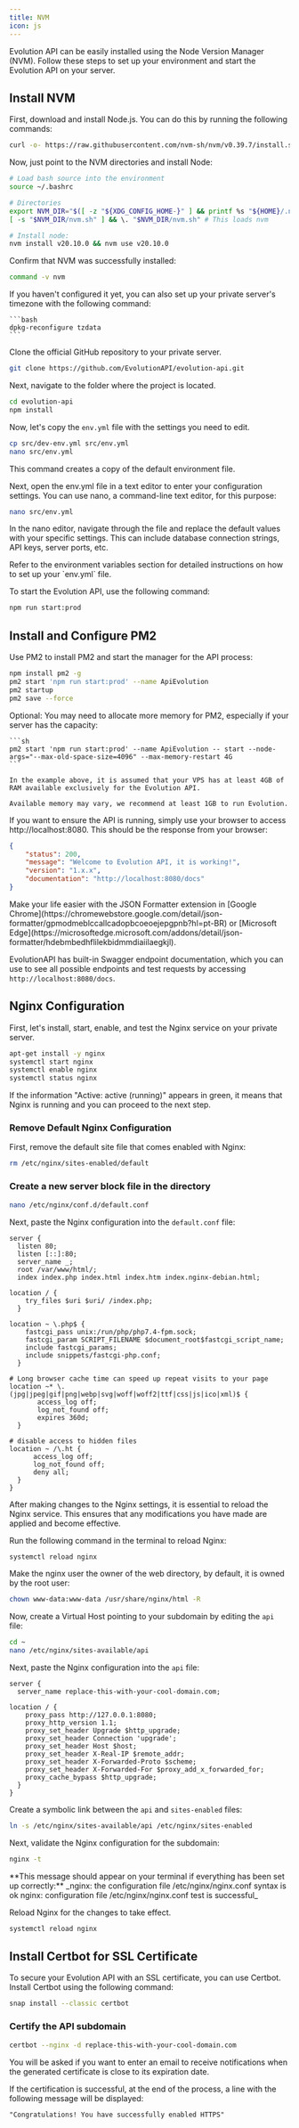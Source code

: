 ```yaml
---
title: NVM
icon: js
---
```


Evolution API can be easily installed using the Node Version Manager (NVM). Follow these steps to set up your environment and start the Evolution API on your server.

## Install NVM

First, download and install Node.js. You can do this by running the following commands:

```bash
curl -o- https://raw.githubusercontent.com/nvm-sh/nvm/v0.39.7/install.sh | bash
```

Now, just point to the NVM directories and install Node:

```bash
# Load bash source into the environment
source ~/.bashrc

# Directories
export NVM_DIR="$([ -z "${XDG_CONFIG_HOME-}" ] && printf %s "${HOME}/.nvm" || printf %s "${XDG_CONFIG_HOME}/nvm")"
[ -s "$NVM_DIR/nvm.sh" ] && \. "$NVM_DIR/nvm.sh" # This loads nvm

# Install node:
nvm install v20.10.0 && nvm use v20.10.0
```

Confirm that NVM was successfully installed:

```bash
command -v nvm
```

<Info>
    If you haven't configured it yet, you can also set up your private server's timezone with the following command:

    ```bash
    dpkg-reconfigure tzdata
    ```
</Info>

Clone the official GitHub repository to your private server.

```bash Terminal
git clone https://github.com/EvolutionAPI/evolution-api.git
```

Next, navigate to the folder where the project is located.

```bash Terminal
cd evolution-api
npm install
```

Now, let's copy the `env.yml` file with the settings you need to edit.

```bash Terminal
cp src/dev-env.yml src/env.yml
nano src/env.yml
```

This command creates a copy of the default environment file.

Next, open the env.yml file in a text editor to enter your configuration settings. You can use nano, a command-line text editor, for this purpose:

```bash Terminal
nano src/env.yml
```

In the nano editor, navigate through the file and replace the default values with your specific settings. This can include database connection strings, API keys, server ports, etc.

<Info>
    Refer to the environment variables section for detailed instructions on how to set up your `env.yml` file.
</Info>

To start the Evolution API, use the following command:

```bash Terminal
npm run start:prod
```

## Install and Configure PM2

Use PM2 to install PM2 and start the manager for the API process:

```bash Terminal
npm install pm2 -g
pm2 start 'npm run start:prod' --name ApiEvolution
pm2 startup
pm2 save --force
```

<Info>
    Optional:
    You may need to allocate more memory for PM2, especially if your server has the capacity:

    ```sh
    pm2 start 'npm run start:prod' --name ApiEvolution -- start --node-args="--max-old-space-size=4096" --max-memory-restart 4G
    ```

    In the example above, it is assumed that your VPS has at least 4GB of RAM available exclusively for the Evolution API.

    Available memory may vary, we recommend at least 1GB to run Evolution.
</Info>

If you want to ensure the API is running, simply use your browser to access http://localhost:8080. This should be the response from your browser:

```json http://localhost:8080/
{
    "status": 200,
    "message": "Welcome to Evolution API, it is working!",
    "version": "1.x.x",
    "documentation": "http://localhost:8080/docs"
}
```

<Tip>
    Make your life easier with the JSON Formatter extension in [Google Chrome](https://chromewebstore.google.com/detail/json-formatter/gpmodmeblccallcadopbcoeoejepgpnb?hl=pt-BR) or [Microsoft Edge](https://microsoftedge.microsoft.com/addons/detail/json-formatter/hdebmbedhflilekbidmmdiaiilaegkjl).
</Tip>

EvolutionAPI has built-in Swagger endpoint documentation, which you can use to see all possible endpoints and test requests by accessing `http://localhost:8080/docs`.

## Nginx Configuration

First, let's install, start, enable, and test the Nginx service on your private server.

```bash Terminal
apt-get install -y nginx
systemctl start nginx
systemctl enable nginx
systemctl status nginx
```

If the information "Active: active (running)" appears in green, it means that Nginx is running and you can proceed to the next step.

### Remove Default Nginx Configuration

First, remove the default site file that comes enabled with Nginx:

```bash Terminal
rm /etc/nginx/sites-enabled/default
```

### Create a new server block file in the directory

```bash Terminal
nano /etc/nginx/conf.d/default.conf
```

Next, paste the Nginx configuration into the `default.conf` file:

```nginx /etc/nginx/conf.d/default.conf
server {
  listen 80;
  listen [::]:80;
  server_name _;
  root /var/www/html/;
  index index.php index.html index.htm index.nginx-debian.html;

location / {
    try_files $uri $uri/ /index.php;
  }

location ~ \.php$ {
    fastcgi_pass unix:/run/php/php7.4-fpm.sock;
    fastcgi_param SCRIPT_FILENAME $document_root$fastcgi_script_name;
    include fastcgi_params;
    include snippets/fastcgi-php.conf;
  }

# Long browser cache time can speed up repeat visits to your page
location ~* \.(jpg|jpeg|gif|png|webp|svg|woff|woff2|ttf|css|js|ico|xml)$ {
       access_log off;
       log_not_found off;
       expires 360d;
  }

# disable access to hidden files
location ~ /\.ht {
      access_log off;
      log_not_found off;
      deny all;
  }
}
```

After making changes to the Nginx settings, it is essential to reload the Nginx service. This ensures that any modifications you have made are applied and become effective.

Run the following command in the terminal to reload Nginx:

```bash Terminal
systemctl reload nginx
```

Make the nginx user the owner of the web directory, by default, it is owned by the root user:

```bash Terminal
chown www-data:www-data /usr/share/nginx/html -R
```

Now, create a Virtual Host pointing to your subdomain by editing the `api` file:

```bash Terminal
cd ~
nano /etc/nginx/sites-available/api
```

Next, paste the Nginx configuration into the `api` file:

```nginx /etc/nginx/sites-available/api
server {
  server_name replace-this-with-your-cool-domain.com;

location / {
    proxy_pass http://127.0.0.1:8080;
    proxy_http_version 1.1;
    proxy_set_header Upgrade $http_upgrade;
    proxy_set_header Connection 'upgrade';
    proxy_set_header Host $host;
    proxy_set_header X-Real-IP $remote_addr;
    proxy_set_header X-Forwarded-Proto $scheme;
    proxy_set_header X-Forwarded-For $proxy_add_x_forwarded_for;
    proxy_cache_bypass $http_upgrade;
  }
}
```

Create a symbolic link between the `api` and `sites-enabled` files:

```bash Terminal
ln -s /etc/nginx/sites-available/api /etc/nginx/sites-enabled
```

Next, validate the Nginx configuration for the subdomain:

```bash Terminal
nginx -t
```

<Note>
    **This message should appear on your terminal if everything has been set up correctly:**
    _nginx: the configuration file /etc/nginx/nginx.conf syntax is ok nginx: configuration file /etc/nginx/nginx.conf test is successful_
</Note>

Reload Nginx for the changes to take effect.

```bash Terminal
systemctl reload nginx
```

## Install Certbot for SSL Certificate

To secure your Evolution API with an SSL certificate, you can use Certbot. Install Certbot using the following command:

```bash Terminal
snap install --classic certbot
```

### Certify the API subdomain

```bash Terminal
certbot --nginx -d replace-this-with-your-cool-domain.com
```

You will be asked if you want to enter an email to receive notifications when the generated certificate is close to its expiration date.

<Note>
    If the certification is successful, at the end of the process, a line with the following message will be displayed:

    "Congratulations! You have successfully enabled HTTPS"
</Note>